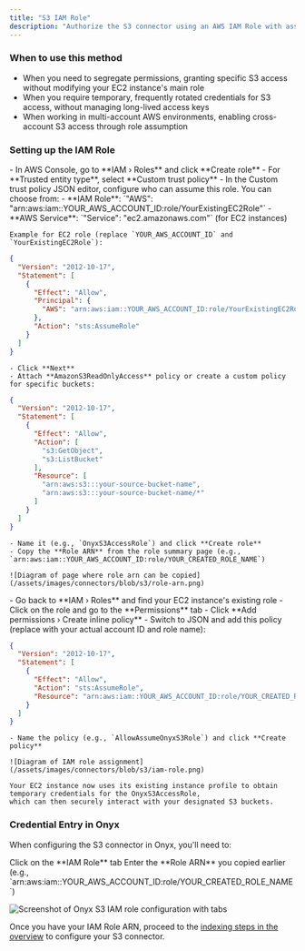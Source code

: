 ```yaml
---
title: "S3 IAM Role"
description: "Authorize the S3 connector using an AWS IAM Role with assume role policy."
---
```


### When to use this method

- When you need to segregate permissions, granting specific S3 access without modifying your EC2
  instance's main role
- When you require temporary, frequently rotated credentials for S3 access, without managing
  long-lived access keys
- When working in multi-account AWS environments, enabling cross-account S3 access through role
  assumption

### Setting up the IAM Role

<Steps>
  <Step title="Create the S3 Access Role">
    - In AWS Console, go to **IAM › Roles** and click **Create role**
    - For **Trusted entity type**, select **Custom trust policy**
    - In the Custom trust policy JSON editor, configure who can assume this role. You can choose from:
    - **IAM Role**: `"AWS": "arn:aws:iam::YOUR_AWS_ACCOUNT_ID:role/YourExistingEC2Role"`
    - **AWS Service**: `"Service": "ec2.amazonaws.com"` (for EC2 instances)

    Example for EC2 role (replace `YOUR_AWS_ACCOUNT_ID` and `YourExistingEC2Role`):

   ```json
   {
     "Version": "2012-10-17",
     "Statement": [
       {
         "Effect": "Allow",
         "Principal": {
           "AWS": "arn:aws:iam::YOUR_AWS_ACCOUNT_ID:role/YourExistingEC2Role"
         },
         "Action": "sts:AssumeRole"
       }
     ]
   }
   ```

    - Click **Next**
    - Attach **AmazonS3ReadOnlyAccess** policy or create a custom policy for specific buckets:

   ```json
   {
     "Version": "2012-10-17",
     "Statement": [
       {
         "Effect": "Allow",
         "Action": [
           "s3:GetObject",
           "s3:ListBucket"
         ],
         "Resource": [
           "arn:aws:s3:::your-source-bucket-name",
           "arn:aws:s3:::your-source-bucket-name/*"
         ]
       }
     ]
   }
   ```

    - Name it (e.g., `OnyxS3AccessRole`) and click **Create role**
    - Copy the **Role ARN** from the role summary page (e.g., `arn:aws:iam::YOUR_AWS_ACCOUNT_ID:role/YOUR_CREATED_ROLE_NAME`)

    ![Diagram of page where role arn can be copied](/assets/images/connectors/blob/s3/role-arn.png)
  </Step>

  <Step title="Grant AssumeRole to EC2 instance role">
    - Go back to **IAM › Roles** and find your EC2 instance's existing role
    - Click on the role and go to the **Permissions** tab
    - Click **Add permissions › Create inline policy**
    - Switch to JSON and add this policy (replace with your actual account ID and role name):

   ```json
   {
     "Version": "2012-10-17",
     "Statement": [
       {
         "Effect": "Allow",
         "Action": "sts:AssumeRole",
         "Resource": "arn:aws:iam::YOUR_AWS_ACCOUNT_ID:role/YOUR_CREATED_ROLE_NAME"
       }
     ]
   }
   ```

    - Name the policy (e.g., `AllowAssumeOnyxS3Role`) and click **Create policy**

    ![Diagram of IAM role assignment](/assets/images/connectors/blob/s3/iam-role.png)

    Your EC2 instance now uses its existing instance profile to obtain temporary credentials for the OnyxS3AccessRole,
    which can then securely interact with your designated S3 buckets.
  </Step>
</Steps>

### Credential Entry in Onyx

When configuring the S3 connector in Onyx, you'll need to:

<Steps>
  <Step title="Open IAM Role tab">
    Click on the **IAM Role** tab
  </Step>

  <Step title="Enter Role ARN">
    Enter the **Role ARN** you copied earlier (e.g., `arn:aws:iam::YOUR_AWS_ACCOUNT_ID:role/YOUR_CREATED_ROLE_NAME`)
  </Step>
</Steps>

![Screenshot of Onyx S3 IAM role configuration with tabs](/assets/images/connectors/blob/s3/onyx-iam-role.png)

Once you have your IAM Role ARN, proceed to the [indexing steps in the overview](./overview#indexing)
to configure your S3 connector.
